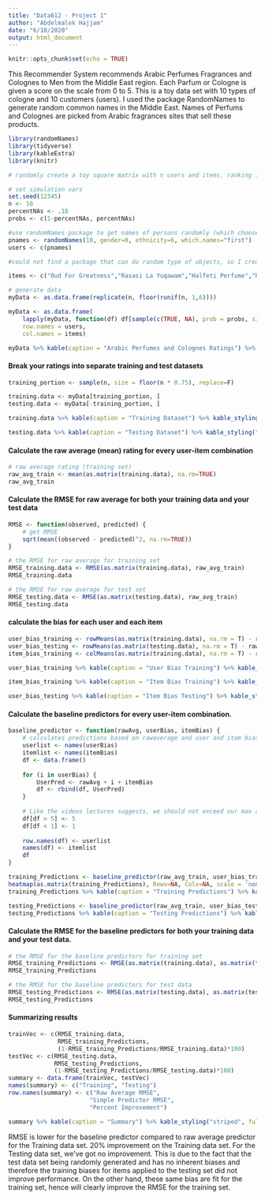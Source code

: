 ---
title: "Data612 - Project 1"
author: "Abdelmalek Hajjam"
date: "6/10/2020"
output: html_document
---

```{r setup, include=FALSE}
knitr::opts_chunk$set(echo = TRUE)
```

This Recommender System recommends Arabic Perfumes Fragrances and Colognes to Men from the Middle East region. Each Parfum or Cologne is given a score on the scale from 0 to 5. This is a toy data set with 10 types of cologne and 10 customers (users). I used the package RandomNames to generate random common names in the Middle East. Names of Perfums and Colognes are picked from Arabic fragrances sites that sell these products.

```{r message=FALSE, warning=FALSE}
library(randomNames)
library(tidyverse)
library(kableExtra)
library(knitr)

```


```{r}

# randomly create a toy square matrix with n users and items, ranking 1 to 5

# set simulation vars
set.seed(12345)
n <- 10
percentNAs <- .18
probs <- c(1-percentNAs, percentNAs)

#use randomNames package to get names of persons randomly (which choose male from middle eastern ethnicity)
pnames <- randomNames(10, gender=0, ethnicity=6, which.names="first")
users <- c(pnames)

#could not find a package that can do random type of objects, so I created mine

items <- c("Oud For Greatness","Rasasi La Yuqawam","Halfeti Perfume","Raghba","Armani Prive Oud","ESTEE LAUDER","Club De Nuit","Dehn El Oud Malaki","Baccarat Rouge","Shaghaf Oud")

# generate data
myData <- as.data.frame(replicate(n, floor(runif(n, 1,6))))

myData <- as.data.frame(
    lapply(myData, function(df) df[sample(c(TRUE, NA), prob = probs, size = length(df), replace = TRUE) ]),
    row.names = users,
    col.names = items)

myData %>% kable(caption = "Arabic Perfumes and Colognes Ratings") %>% kable_styling("striped", full_width = TRUE)

```


#### Break your ratings into separate training and test datasets

```{r}
training_portion <- sample(n, size = floor(n * 0.75), replace=F)

training.data <- myData[training_portion, ]
testing.data <- myData[-training_portion, ]

training.data %>% kable(caption = "Training Dataset") %>% kable_styling("striped", full_width = TRUE)

testing.data %>% kable(caption = "Testing Dataset") %>% kable_styling("striped", full_width = TRUE)

```



#### Calculate the raw average (mean) rating for every user-item combination

```{r}
# raw average rating (training set)
raw_avg_train <- mean(as.matrix(training.data), na.rm=TRUE)
raw_avg_train
```

#### Calculate the RMSE for raw average for both your training data and your test data

```{r}
RMSE <- function(observed, predicted) {
    # get RMSE
    sqrt(mean((observed - predicted)^2, na.rm=TRUE))
}

# the RMSE for raw average for training set
RMSE_training.data <- RMSE(as.matrix(training.data), raw_avg_train)
RMSE_training.data

# the RMSE for raw average for test set
RMSE_testing.data <- RMSE(as.matrix(testing.data), raw_avg_train)
RMSE_testing.data
```

#### calculate the bias for each user and each item

```{r}
user_bias_training <- rowMeans(as.matrix(training.data), na.rm = T) - raw_avg_train
user_bias_testing <- rowMeans(as.matrix(testing.data), na.rm = T) - raw_avg_train
item_bias_training <- colMeans(as.matrix(training.data), na.rm = T) - raw_avg_train

user_bias_training %>% kable(caption = "User Bias Training") %>% kable_styling("striped", full_width = TRUE)

item_bias_training %>% kable(caption = "Item Bias Training") %>% kable_styling("striped", full_width = TRUE)

user_bias_testing %>% kable(caption = "Item Bias Testing") %>% kable_styling("striped", full_width = TRUE)
```

#### Calculate the baseline predictors for every user-item combination. 

```{r}
baseline_predictor <- function(rawAvg, userBias, itemBias) {
    # calculates predictions based on rawaverage and user and item bias calcs
    userlist <- names(userBias)
    itemlist <- names(itemBias)
    df <- data.frame()
    
    for (i in userBias) {
        UserPred <- rawAvg + i + itemBias
        df <- rbind(df, UserPred)
    }
    
    # Like the videos lectures suggests, we should not exceed our max and min values 
    df[df > 5] <- 5
    df[df < 1] <- 1
    
    row.names(df) <- userlist
    names(df) <- itemlist
    df
}

training_Predictions <- baseline_predictor(raw_avg_train, user_bias_training, item_bias_training)
heatmap(as.matrix(training_Predictions), Rowv=NA, Colv=NA, scale = 'none', col = heat.colors(256))
training_Predictions %>% kable(caption = "Training Predictions") %>% kable_styling("striped", full_width = TRUE)

testing_Predictions <- baseline_predictor(raw_avg_train, user_bias_testing, item_bias_training)
testing_Predictions %>% kable(caption = "Testing Predictions") %>% kable_styling("striped", full_width = TRUE)
```

#### Calculate the RMSE for the baseline predictors for both your training data and your test data. 

```{r}
# the RMSE for the baseline predictors for training set
RMSE_training_Predictions <- RMSE(as.matrix(training.data), as.matrix(training_Predictions))
RMSE_training_Predictions

# the RMSE for the baseline predictors for test data
RMSE_testing_Predictions <- RMSE(as.matrix(testing.data), as.matrix(testing_Predictions))
RMSE_testing_Predictions
```


#### Summarizing results 

```{r}
trainVec <- c(RMSE_training.data,
              RMSE_training_Predictions,
              (1-RMSE_training_Predictions/RMSE_training.data)*100)
testVec <- c(RMSE_testing.data, 
             RMSE_testing_Predictions, 
             (1-RMSE_testing_Predictions/RMSE_testing.data)*100)
summary <- data.frame(trainVec, testVec)
names(summary) <- c("Training", "Testing")
row.names(summary) <- c("Raw Average RMSE", 
                       "Simple Predictor RMSE", 
                       "Percent Improvement")

summary %>% kable(caption = "Summary") %>% kable_styling("striped", full_width = TRUE)
```

RMSE is lower for the baseline predictor compared to raw average predictor for the Training data set. 20% improvement on the Training data set. For the Testing data set, we've got no improvement. This is due to the fact that the test data set being randomly generated and has no inherent biases and therefore the training biases for items applied to the testing set did not improve performance. On the other hand, these same bias are fit for the training set, hence will clearly improve the RMSE for the training set.
